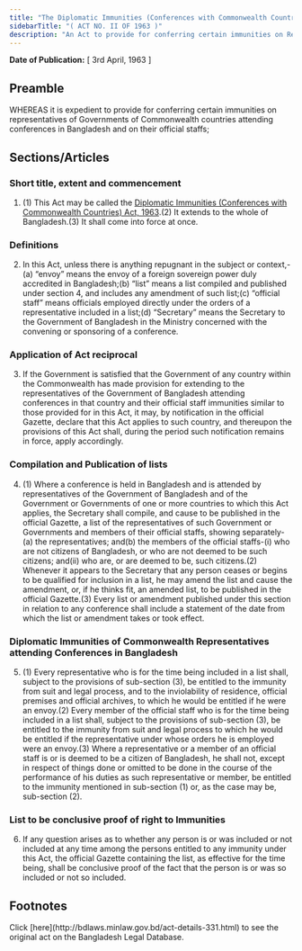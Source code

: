 ```yaml
---
title: "The Diplomatic Immunities (Conferences with Commonwealth Countries) Act, 1963"
sidebarTitle: "( ACT NO. II OF 1963 )"
description: "An Act to provide for conferring certain immunities on Representatives of Governments of Commonwealth countries attending conferences in Bangladesh and on their official staffs.♣"
---
```


**Date of Publication:** [ 3rd April, 1963 ]

## Preamble

WHEREAS it is expedient to provide for conferring certain immunities on representatives of Governments of Commonwealth countries attending conferences in Bangladesh and on their official staffs;

## Sections/Articles

### Short title, extent and commencement

1. (1) This Act may be called the [Diplomatic Immunities (Conferences with Commonwealth Countries) Act, 1963](/laws/act-331 "Diplomatic Immunities (Conferences with Commonwealth Countries) Act, 1963").(2) It extends to the whole of Bangladesh.(3) It shall come into force at once.

### Definitions

2. In this Act, unless there is anything repugnant in the subject or context,-(a) “envoy” means the envoy of a foreign sovereign power duly accredited in Bangladesh;(b) “list” means a list compiled and published under section 4, and includes any amendment of such list;(c) “official staff” means officials employed directly under the orders of a representative included in a list;(d) “Secretary” means the Secretary to the Government of Bangladesh in the Ministry concerned with the convening or sponsoring of a conference.

### Application of Act reciprocal

3. If the Government is satisfied that the Government of any country within the Commonwealth has made provision for extending to the representatives of the Government of Bangladesh attending conferences in that country and their official staff immunities similar to those provided for in this Act, it may, by notification in the official Gazette, declare that this Act applies to such country, and thereupon the provisions of this Act shall, during the period such notification remains in force, apply accordingly.

### Compilation and Publication of lists

4. (1) Where a conference is held in Bangladesh and is attended by representatives of the Government of Bangladesh and of the Government or Governments of one or more countries to which this Act applies, the Secretary shall compile, and cause to be published in the official Gazette, a list of the representatives of such Government or Governments and members of their official staffs, showing separately-(a) the representatives; and(b) the members of the official staffs-(i) who are not citizens of Bangladesh, or who are not deemed to be such citizens; and(ii) who are, or are deemed to be, such citizens.(2) Whenever it appears to the Secretary that any person ceases or begins to be qualified for inclusion in a list, he may amend the list and cause the amendment, or, if he thinks fit, an amended list, to be published in the official Gazette.(3) Every list or amendment published under this section in relation to any conference shall include a statement of the date from which the list or amendment takes or took effect.

### Diplomatic Immunities of Commonwealth Representatives attending Conferences in Bangladesh

5. (1) Every representative who is for the time being included in a list shall, subject to the provisions of sub-section (3), be entitled to the immunity from suit and legal process, and to the inviolability of residence, official premises and official archives, to which he would be entitled if he were an envoy.(2) Every member of the official staff who is for the time being included in a list shall, subject to the provisions of sub-section (3), be entitled to the immunity from suit and legal process to which he would be entitled if the representative under whose orders he is employed were an envoy.(3) Where a representative or a member of an official staff is or is deemed to be a citizen of Bangladesh, he shall not, except in respect of things done or omitted to be done in the course of the performance of his duties as such representative or member, be entitled to the immunity mentioned in sub-section (1) or, as the case may be, sub-section (2).

### List to be conclusive proof of right to Immunities

6. If any question arises as to whether any person is or was included or not included at any time among the persons entitled to any immunity under this Act, the official Gazette containing the list, as effective for the time being, shall be conclusive proof of the fact that the person is or was so included or not so included.

## Footnotes

<Note>
  Click [here](http://bdlaws.minlaw.gov.bd/act-details-331.html) to see the original act on the Bangladesh Legal Database.
</Note>
